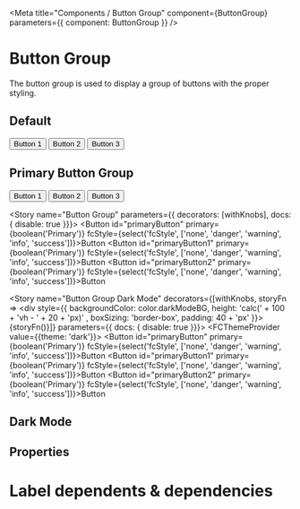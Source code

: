 

<Meta title="Components / Button Group" component={ButtonGroup} parameters={{ component: ButtonGroup }} />

# Button Group

The button group is used to display a group of buttons with the proper styling.

## Default

<Preview>
  <ButtonGroup>
    <Button>Button 1</Button>
    <Button>Button 2</Button>
    <Button>Button 3</Button>
  </ButtonGroup>
</Preview>

## Primary Button Group

<Preview>
  <ButtonGroup>
    <Button primary>Button 1</Button>
    <Button primary>Button 2</Button>
    <Button primary>Button 3</Button>
  </ButtonGroup>
</Preview>



<Story name="Button Group" parameters={{ decorators: [withKnobs],  docs: { disable: true  }}}>
  <ButtonGroup>
    <Button  id="primaryButton" primary={boolean('Primary')} fcStyle={select('fcStyle', ['none', 'danger', 'warning', 'info', 'success'])}>Button</Button>
    <Button  id="primaryButton1" primary={boolean('Primary')} fcStyle={select('fcStyle', ['none', 'danger', 'warning', 'info', 'success'])}>Button</Button>
    <Button  id="primaryButton2" primary={boolean('Primary')} fcStyle={select('fcStyle', ['none', 'danger', 'warning', 'info', 'success'])}>Button</Button>
  </ButtonGroup>
</Story>

<Story name="Button Group Dark Mode" 
decorators={[withKnobs, storyFn => <div style={{ backgroundColor: color.darkModeBG, height: 'calc(' + 100 + 'vh - ' + 20 + 'px)' , boxSizing: 'border-box', padding: 40 + 'px' }}>{storyFn()}</div>]}
parameters={{ docs: { disable: true  }}}>
  <FCThemeProvider value={{theme: 'dark'}}>
    <ButtonGroup>
      <Button  id="primaryButton" primary={boolean('Primary')} fcStyle={select('fcStyle', ['none', 'danger', 'warning', 'info', 'success'])}>Button</Button>
      <Button  id="primaryButton1" primary={boolean('Primary')} fcStyle={select('fcStyle', ['none', 'danger', 'warning', 'info', 'success'])}>Button</Button>
      <Button  id="primaryButton2" primary={boolean('Primary')} fcStyle={select('fcStyle', ['none', 'danger', 'warning', 'info', 'success'])}>Button</Button>
    </ButtonGroup>
   </FCThemeProvider>
</Story>



## Dark Mode

<ButtonGroupDarkMode />

## Properties

<Props of={ButtonGroup} />

# Label dependents & dependencies

<DependenciesTable titleDependencies="Dependencies" titleDependents="Dependents" of={ButtonGroup} />
